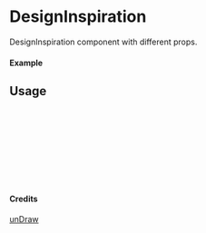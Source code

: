 
<Meta of={DesignInspiration} title="unDraw/DesignInspiration" />

# DesignInspiration

DesignInspiration component with different props.

#### Example

<Canvas of={DesignInspiration.Primary} />

## Usage

```ts
import { DesignInspiration } from "yadl-ui";

const Example = () => {
  return (
      <DesignInspiration />
  );
};

export default Example;
```

#### Credits
[unDraw](https://undraw.co/illustrations)
